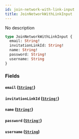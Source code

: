 ```yaml
---
id: join-network-with-link-input
title: JoinNetworkWithLinkInput
---
```


No description

```graphql
type JoinNetworkWithLinkInput {
  email: String!
  invitationLinkId: String!
  name: String!
  password: String!
  username: String
}
```

### Fields

#### `email` ([`String!`](/docs/graphql/scalars/string))

#### `invitationLinkId` ([`String!`](/docs/graphql/scalars/string))

#### `name` ([`String!`](/docs/graphql/scalars/string))

#### `password` ([`String!`](/docs/graphql/scalars/string))

#### `username` ([`String`](/docs/graphql/scalars/string))
